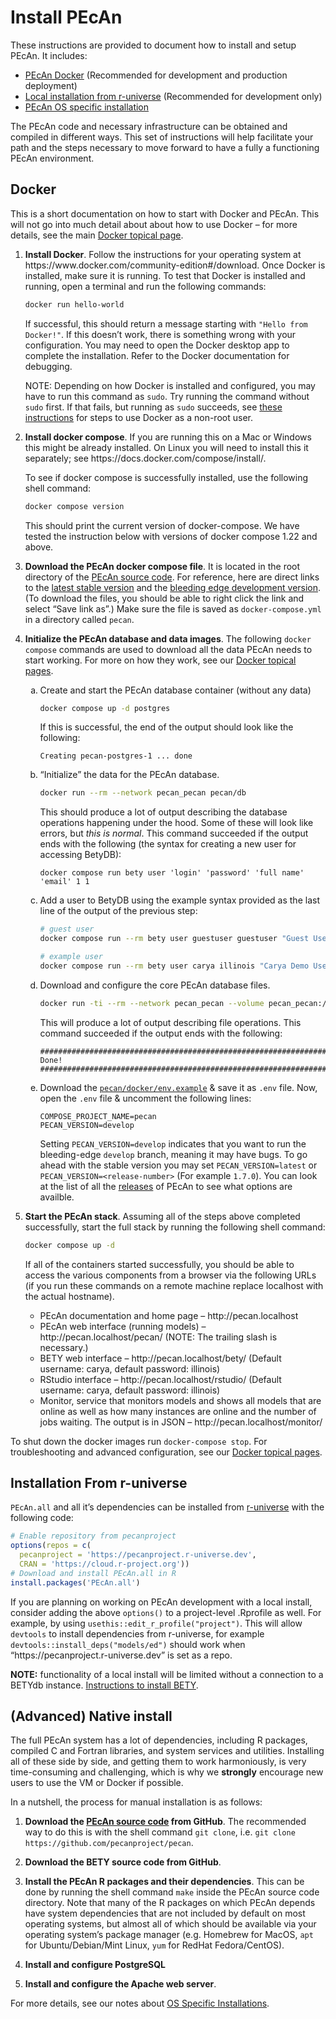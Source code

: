 # Install PEcAn {#pecan-manual-setup}

These instructions are provided to document how to install and setup PEcAn. It includes:

- [PEcAn Docker](#install-docker) (Recommended for development and production deployment)
- [Local installation from r-universe](#r-universe) (Recommended for development only)
- [PEcAn OS specific installation](#install-native)

The PEcAn code and necessary infrastructure can be obtained and compiled in different ways.
This set of instructions will help facilitate your path and the steps necessary to move forward to have a fully a functioning PEcAn environment.

## Docker {#install-docker}

This is a short documentation on how to start with Docker and PEcAn.
This will not go into much detail about about how to use Docker -- for more details, see the main [Docker topical page](#docker-intro).

1. **Install Docker**. Follow the instructions for your operating system at https://www.docker.com/community-edition#/download.
    Once Docker is installed, make sure it is running.
    To test that Docker is installed and running, open a terminal and run the following commands:

    ```bash
    docker run hello-world
    ```

    If successful, this should return a message starting with `"Hello from Docker!"`.
    If this doesn't work, there is something wrong with your configuration. You may need to open the Docker desktop app to complete the installation.
    Refer to the Docker documentation for debugging.

    NOTE: Depending on how Docker is installed and configured, you may have to run this command as `sudo`.
    Try running the command without `sudo` first.
    If that fails, but running as `sudo` succeeds, see [these instructions](https://docs.docker.com/install/linux/linux-postinstall/) for steps to use Docker as a non-root user.
   
2. **Install docker compose**. If you are running this on a Mac or Windows this might be already installed. On Linux you will need to install this it separately; see https://docs.docker.com/compose/install/.

    To see if docker compose is successfully installed, use the following shell command:

    ```bash
    docker compose version
    ```

    This should print the current version of docker-compose. We have tested the instruction below with versions of docker compose 1.22 and above.
   
3. **Download the PEcAn docker compose file**. It is located in the root directory of the [PEcAn source code](https://github.com/pecanproject/pecan). For reference, here are direct links to the [latest stable version](https://raw.githubusercontent.com/PecanProject/pecan/main/docker-compose.yml) and the [bleeding edge development version](https://raw.githubusercontent.com/PecanProject/pecan/develop/docker-compose.yml). (To download the files, you should be able to right click the link and select "Save link as".) Make sure the file is saved as `docker-compose.yml` in a directory called `pecan`.

4. **Initialize the PEcAn database and data images**. The following `docker compose` commands are used to download all the data PEcAn needs to start working. For more on how they work, see our [Docker topical pages](#pecan-docker-quickstart-init).

    a. Create and start the PEcAn database container (without any data)

        ```bash
        docker compose up -d postgres
        ```
        
        If this is successful, the end of the output should look like the following:
        
        ```
        Creating pecan-postgres-1 ... done
        ```
    
    b. "Initialize" the data for the PEcAn database.

        ```bash
        docker run --rm --network pecan_pecan pecan/db
        ```
        
        This should produce a lot of output describing the database operations happening under the hood.
        Some of these will look like errors, but _this is normal_.
        This command succeeded if the output ends with the following (the syntax for creating a new user for accessing BetyDB): 
        
        ```
        docker compose run bety user 'login' 'password' 'full name' 'email' 1 1
        ```
    c. Add a user to BetyDB using the example syntax provided as the last line of the output of the previous step:
       ```bash
       # guest user
       docker compose run --rm bety user guestuser guestuser "Guest User" guestuser@example.com 4 4
       
       # example user
       docker compose run --rm bety user carya illinois "Carya Demo User" carya@example.com 1 1
       ```
    d. Download and configure the core PEcAn database files.
    
        ```bash
        docker run -ti --rm --network pecan_pecan --volume pecan_pecan:/data --env FQDN=docker pecan/data:develop
        ```
        
        This will produce a lot of output describing file operations.
        This command succeeded if the output ends with the following:
        
        ```
        ######################################################################
        Done!
        ###################################################################### 
        ```
    e. Download the [`pecan/docker/env.example`](https://raw.githubusercontent.com/PecanProject/pecan/develop/docker/env.example) & save it as `.env` file.
       Now, open the `.env` file & uncomment the following lines:
       
       ```
       COMPOSE_PROJECT_NAME=pecan
       PECAN_VERSION=develop

       ```
       
       Setting `PECAN_VERSION=develop` indicates that you want to run the bleeding-edge `develop` branch, meaning it may have bugs. To go ahead with the stable version you may set `PECAN_VERSION=latest` or `PECAN_VERSION=<release-number>` (For example `1.7.0`). You can look at the list of all the [releases](https://github.com/pecanproject/pecan/releases) of PEcAn to see what options are availble.

    
    
5. **Start the PEcAn stack**. Assuming all of the steps above completed successfully, start the full stack by running the following shell command:

    ```bash
    docker compose up -d
    ```
    
    If all of the containers started successfully, you should be able to access the various components from a browser via the following URLs (if you run these commands on a remote machine replace localhost with the actual hostname).

    - PEcAn documentation and home page -- http://pecan.localhost
    - PEcAn web interface (running models) -- http://pecan.localhost/pecan/ (NOTE: The trailing slash is necessary.)
    - BETY web interface -- http://pecan.localhost/bety/ (Default username: carya, default password: illinois)
    - RStudio interface -- http://pecan.localhost/rstudio/ (Default username: carya, default password: illinois)
    - Monitor, service that monitors models and shows all models that are online as well as how many instances are online and the number of jobs waiting. The output is in JSON -- http://pecan.localhost/monitor/

To shut down the docker images run `docker-compose stop`.
For troubleshooting and advanced configuration, see our [Docker topical pages](#docker-index).

## Installation From r-universe {#r-universe}

`PEcAn.all` and all it's dependencies can be installed from [r-universe](https://pecanproject.r-universe.dev/) with the following code:

```r
# Enable repository from pecanproject
options(repos = c(
  pecanproject = 'https://pecanproject.r-universe.dev',
  CRAN = 'https://cloud.r-project.org'))
# Download and install PEcAn.all in R
install.packages('PEcAn.all')
```

If you are planning on working on PEcAn development with a local install, consider adding the above `options()` to a project-level .Rprofile as well.  For example, by using `usethis::edit_r_profile("project")`.  This will allow `devtools` to install dependencies from r-universe, for example `devtools::install_deps("models/ed")` should work when "https://pecanproject.r-universe.dev" is set as a repo.

**NOTE:** functionality of a local install will be limited without a connection to a BETYdb instance.  [Instructions to install BETY](#install-bety).

## (Advanced) Native install {#install-native}

The full PEcAn system has a lot of dependencies, including R packages, compiled C and Fortran libraries, and system services and utilities.
Installing all of these side by side, and getting them to work harmoniously, is very time-consuming and challenging, which is why we **strongly** encourage new users to use the VM or Docker if possible.

In a nutshell, the process for manual installation is as follows:

1. **Download the [PEcAn source code](https://github.com/pecanproject/pecan) from GitHub**. The recommended way to do this is with the shell command `git clone`, i.e. `git clone https://github.com/pecanproject/pecan`.

2. **Download the BETY source code from GitHub**.

2. **Install the PEcAn R packages and their dependencies**. This can be done by running the shell command `make` inside the PEcAn source code directory. Note that many of the R packages on which PEcAn depends have system dependencies that are not included by default on most operating systems, but almost all of which should be available via your operating system's package manager (e.g. Homebrew for MacOS, `apt` for Ubuntu/Debian/Mint Linux, `yum` for RedHat Fedora/CentOS).

3. **Install and configure PostgreSQL**
4. **Install and configure the Apache web server**.

For more details, see our notes about [OS Specific Installations](#osinstall).
